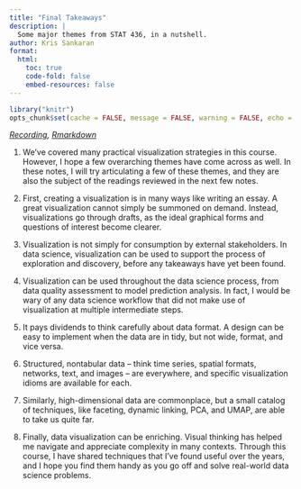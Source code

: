 ```yaml
---
title: "Final Takeaways"
description: | 
  Some major themes from STAT 436, in a nutshell.
author: Kris Sankaran
format:
  html:
    toc: true
    code-fold: false
    embed-resources: false
---
```



```r
library("knitr")
opts_chunk$set(cache = FALSE, message = FALSE, warning = FALSE, echo = TRUE)
```

_[Recording](https://mediaspace.wisc.edu/media/Week%2014%20%5B1%5D%20Final%20Takeaways/1_g0ijyqpn), [Rmarkdown](https://github.com/krisrs1128/stat436_s24/blob/main/notes/2024-12-27-week14-1.Rmd)_

1. We've covered many practical visualization strategies in this course.
However, I hope a few overarching themes have come across as well. In these
notes, I will try articulating a few of these themes, and they are also the
subject of the readings reviewed in the next few notes.

2. First, creating a visualization is in many ways like writing an essay. A
great visualization cannot simply be summoned on demand. Instead, visualizations
go through drafts, as the ideal graphical forms and questions of interest become
clearer.

3. Visualization is not simply for consumption by external stakeholders. In data
science, visualization can be used to support the process of exploration and
discovery, before any takeaways have yet been found.

4. Visualization can be used throughout the data science process, from data
quality assessment to model prediction analysis. In fact, I would be wary of any
data science workflow that did not make use of visualization at multiple
intermediate steps.

5. It pays dividends to think carefully about data format. A design can be easy
to implement when the data are in tidy, but not wide, format, and vice versa.

6. Structured, nontabular data -- think time series, spatial formats, networks,
text, and images -- are everywhere, and specific visualization idioms are
available for each.

7. Similarly, high-dimensional data are commonplace, but a small catalog of
techniques, like faceting, dynamic linking, PCA, and UMAP, are able to take us
quite far.

8. Finally, data visualization can be enriching. Visual thinking has helped me
navigate and appreciate complexity in many contexts. Through this course, I have
shared techniques that I've found useful over the years, and I hope you find
them handy as you go off and solve real-world data science problems.
